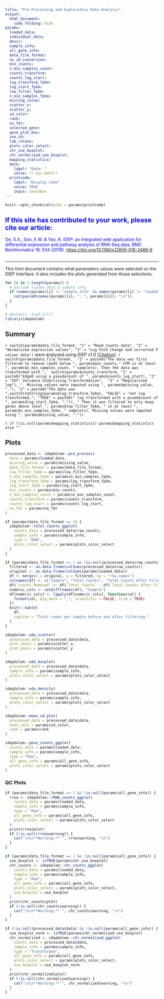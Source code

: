 ```yaml
---
title: "Pre-Processing and Exploratory Data Analysis"
output: 
  html_document:
    code_folding: hide
params:
  loaded_data:
  individual_data:
  descr:
  sample_info:
  all_gene_info:
  data_file_format:
  no_id_conversion:
  min_counts:
  n_min_samples_count:
  counts_transform:
  counts_log_start:
  log_transform_fpkm:
  log_start_fpkm:
  low_filter_fpkm:
  n_min_samples_fpkm:
  missing_value:
  scatter_x:
  scatter_y:
  sd_color:
  rank:
  no_fdr:
  selected_gene:
  gene_plot_box:
  use_sd:
  lab_rotate:
  plots_color_select:
  chr_use_boxplot:
  chr_normalized_use_boxplot:
  mapping_statistics:
  date:
    label: "Date: "
    value: !r Sys.Date()
  printcode:
    label: "Display Code"
    value: TRUE
    input: checkbox
---
```


```r
knitr::opts_chunk$set(echo = params$printcode)
```

<!-- This document cannot be knit directly from R studio -->

<div>

::: {style="color: Blue"}
## If this site has contributed to your work, please cite our article:

Ge, S.X., Son, E.W. & Yao, R. iDEP: an integrated web application for differential expression and pathway analysis of RNA-Seq data. BMC Bioinformatics 19, 534 (2018). <https://doi.org/10.1186/s12859-018-2486-6>
:::

## 

</div>

------------------------------------------------------------------------


This html document contains what parameters values were selected on the IDEP interface. It also includes the plots generated from those selections.

<!-- `r params$descr` -->

<!--ALL SELECTED PARAMETERS-->

```r
for (i in 1:length(params)) {
  # exclude loaded data & sample info
  if (names(params)[i] != "sample_info" && names(params)[i] != "loaded_data") {
    cat(paste0(names(params)[i], ": ", params[[i]], "\n"))
  }
}
```

<!-- counts_transform guide: -->

<!-- "VST: variance stabilizing transform" = 2 -->

<!-- "rlog: regularized log (slow) " = 3 -->

<!-- "EdgeR: log2(CPM+c)" = 1 -->

```r
# devtools::load_all()
library(idepGolem)
```

## Summary
`r switch(params$data_file_format, "1" = "Read Counts data", "2" = "Normalized expression values", "3" = "Log Fold Change and corrected P values data")` were analyzed using iDEP v1.0 [[Citation](#citation-1)]. `r switch(params$data_file_format,  "1" = paste0("The data was first filtered to remove reads below ", params$min_counts," CPM in at least ", params$n_min_samples_count, " sample(s). Then the data was transformed with ",  switch(params$counts_transform, "1" = paste0("EdgeR using a pseudocount of ", params$counts_log_start), "2" = "VST: Variance Stabilizing Transformation",  "3" = "Regularized log"), ". Missing values were imputed using ", params$missing_value, "."), "2" = paste0("The data was ",switch(toString(params$log_transform_fpkm), "FALSE" = "not log transformed.", "TRUE" = paste0(" log transformed with a psuedocount of ", params$log_start_fpkm, ".")), " Then it was filtered to only keep genes above level ", params$low_filter_fpkm, " in at least ", params$n_min_samples_fpkm, " sample(s). Missing values were imputed using ", params$missing_value, "."))`

`r if (!is.null(params$mapping_statistics)) params$mapping_statistics else ""`

## Plots

```r
processed_data <- idepGolem::pre_process(
  data = params$loaded_data,
  missing_value = params$missing_value,
  data_file_format = params$data_file_format,
  low_filter_fpkm = params$low_filter_fpkm,
  n_min_samples_fpkm = params$n_min_samples_fpkm,
  log_transform_fpkm = params$log_transform_fpkm,
  log_start_fpkm = params$log_start_fpkm,
  min_counts = params$min_counts,
  n_min_samples_count = params$n_min_samples_count,
  counts_transform = params$counts_transform,
  counts_log_start = params$counts_log_start,
  no_fdr = params$no_fdr
)
```

```r
if (params$data_file_format == 1) {
  idepGolem::total_counts_ggplot(
    counts_data = processed_data$raw_counts,
    sample_info = params$sample_info,
    type = "RAW",
    plots_color_select = params$plots_color_select
  )
}
```

```r
if (params$data_file_format == 1 && !is.null(processed_data$raw_counts)) {
  filtered <- as.data.frame(colSums(processed_data$raw_counts))
  original <- as.data.frame(colSums(params$loaded_data))
  df <- merge(x = original, y = filtered, by = "row.names")
  colnames(df) <- c("Sample", "Total Counts", "Total Counts After Filter")
  df$`Counts Removed` <- df$`Total Counts` - df$`Total Counts After Filter`
  numeric_cols <- setdiff(names(df), "Sample")
  df[numeric_cols] <- lapply(df[numeric_cols], function(col) {
    format(col, big.mark = ",", scientific = FALSE, trim = TRUE)
  })
  knitr::kable(
    df,
    caption = "Total reads per sample before and after filtering."
  )
}
```

```r
idepGolem::eda_scatter(
  processed_data = processed_data$data,
  plot_xaxis = params$scatter_x,
  plot_yaxis = params$scatter_y
)
```

```r
idepGolem::eda_boxplot(
  processed_data = processed_data$data,
  sample_info = params$sample_info,
  plots_color_select = params$plots_color_select
)
```

```r
idepGolem::eda_density(
  processed_data = processed_data$data,
  sample_info = params$sample_info,
  plots_color_select = params$plots_color_select
)
```

```r
idepGolem::mean_sd_plot(
  processed_data = processed_data$data,
  heat_cols = params$sd_color,
  rank = params$rank
)
```

```r
idepGolem::gene_counts_ggplot(
  counts_data = params$loaded_data,
  sample_info = params$sample_info,
  type = "Raw",
  all_gene_info = params$all_gene_info,
  plots_color_select = params$plots_color_select
)
```

### QC Plots

```r
if (params$data_file_format == 1 && !is.null(params$all_gene_info)) {
  rrna <- idepGolem::rRNA_counts_ggplot(
    counts_data = params$loaded_data,
    sample_info = params$sample_info,
    type = "Raw",
    all_gene_info = params$all_gene_info,
    plots_color_select = params$plots_color_select
  )
  print(rrna$plot)
  if (!is.null(rrna$warning)) {
    cat("\n\n**Warning:** ", rrna$warning, "\n")
  }
}
```

```r
if (params$data_file_format == 1 && !is.null(params$all_gene_info)) {
  use_boxplot <- isTRUE(params$chr_use_boxplot)
  chr_counts <- idepGolem::chr_counts_ggplot(
    counts_data = params$loaded_data,
    sample_info = params$sample_info,
    type = "Raw",
    all_gene_info = params$all_gene_info,
    plots_color_select = params$plots_color_select,
    use_boxplot = use_boxplot
  )
  print(chr_counts$plot)
  if (!is.null(chr_counts$warning)) {
    cat("\n\n**Warning:** ", chr_counts$warning, "\n")
  }
}
```

```r
if (!is.null(processed_data$data) && !is.null(params$all_gene_info)) {
  use_boxplot_norm <- isTRUE(params$chr_normalized_use_boxplot)
  chr_normalized <- idepGolem::chr_normalized_ggplot(
    counts_data = processed_data$data,
    sample_info = params$sample_info,
    type = "Transformed",
    all_gene_info = params$all_gene_info,
    plots_color_select = params$plots_color_select,
    use_boxplot = use_boxplot_norm
  )
  print(chr_normalized$plot)
  if (!is.null(chr_normalized$warning)) {
    cat("\n\n**Warning:** ", chr_normalized$warning, "\n")
  }
}
```

<!--  ```{r} -->
<!--   individual_plots( -->
<!--           individual_data = params$individual_data, -->
<!--           sample_info = params$sample_info,             # This is NULL, but think that's ok -->
<!--           selected_gene = params$selected_gene, -->
<!--           gene_plot_box = params$gene_plot_box, -->
<!--           use_sd = params$use_sd, -->
<!--           lab_rotate = params$angle_ind_axis_lab -->
<!--         ) -->
<!-- # ``` -->
